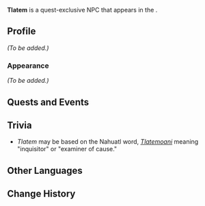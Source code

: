 {{Meta
<!-- Remove this template after adding the missing info -->
|missing_NPC_profile  = yes
<!--
|missing_NPC_idle     = yes
|missing_NPC_dialogue = yes
-->
}}
{{Character Infobox
|type             = Quest NPC
|image            = NPC Tlatem.png
|realname         = <!-- Optional, if different from in-game name -->
|deceased         = <!-- Past (for deceased prior to events of the game) or free response -->
|region           = Natlan
|location         = Natlan
|affiliation      = Scions of the Canopy
|title            = 

|ancestry         = Scions of the Canopy
|father           = 
|mother           = 
|spouse           = 
|sibling          = Roca
|child            = 
|relative         = Yawar

|voiceEN          = 
|voiceCN          = 
|voiceJP          = 
|voiceKR          = 
}}
'''Tlatem''' is a quest-exclusive NPC that appears in the {{Quest|Saurian Versus Mountain}}.
<!--
==Location==
{{subst:#tag:gallery|
NPC Location {{subst:#titleparts:{{subst:PAGENAME}}}}.png{{subst:!}}{{subst:#titleparts:{{subst:PAGENAME}}}}'s location
NPC Location {{subst:#titleparts:{{subst:PAGENAME}}}} Context.png{{subst:!}}Additional context
}}
-->
==Profile==
<!--Detailed story/lore information goes here.-->
''(To be added.)''

===Appearance===
<!--Keep appearance section short and concise. Limit to 2 paragraphs with 3-4 sentences each.-->
''(To be added.)''

==Quests and Events==
{{Quests and Events}}
<!--
==Idle Quotes==
{{Dialogue Start}}
: {{DIcon|Idle}} {{Tx}}
:: {{A|VO {{subst:#titleparts:{{subst:PAGENAME}}}} 01.ogg}} "{{Tx}}"
{{Dialogue End}}

==Dialogue==
{{Dialogue Start}}
:'''{{subst:#titleparts:{{subst:PAGENAME}}}}:''' 
:{{DIcon}}
{{Dialogue End}}
<!--
==Event Dialogue==
===Event Name===
{{Dialogue Start}}
:'''{{subst:#titleparts:{{subst:PAGENAME}}}}:'''
{{Dialogue End}}
-->
==Trivia==
* ''Tlatem'' may be based on the Nahuatl word, ''[https://nahuatl.wired-humanities.org/content/tlatemoani Tlatemoani]'' meaning "inquisitor" or "examiner of cause."

==Other Languages==
{{Other Languages|default_hidden=1
|en      = Tlatem
|zhs     = 特拉忒
|zhs_rm  = Tèlātè
|zht     = 特拉忒
|zht_rm  = Tèlātè
|ja      = トゥラテ
|ko      = 틀라터
|es      = Tlatem
|fr      = Tlatem
|ru      = Тлатем
|th      = Tlatem
|vi      = Tlatem
|de      = Tlatem
|id      = Tlatem
|pt      = Tlathe
|tr      = Tlatem
|it      = Tlatem
}}

==Change History==
{{Change History|5.0}}
<!--
==References==
{{Reflist}}
-->